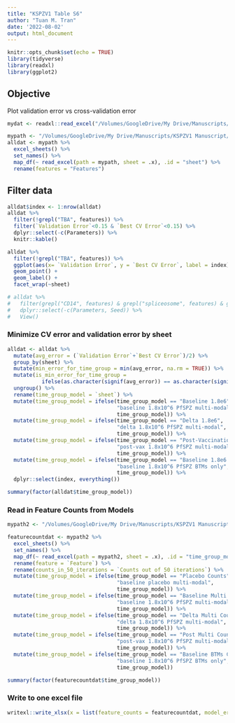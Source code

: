 ```yaml
---
title: "KSPZV1 Table S6"
author: "Tuan M. Tran"
date: '2022-08-02'
output: html_document
---
```


```r
knitr::opts_chunk$set(echo = TRUE)
library(tidyverse)
library(readxl)
library(ggplot2)
```

## Objective

Plot validation error vs cross-validation error

```r
mydat <- readxl::read_excel("/Volumes/GoogleDrive/My Drive/Manuscripts/KSPZV1 Manuscript/Med Revised Submission 2022/Leetah Med Revisions/Updated Items/High Dose Combinations table.xlsx")

mypath <- "/Volumes/GoogleDrive/My Drive/Manuscripts/KSPZV1 Manuscript/Med Revised Submission 2022/Leetah Med Revisions/Updated Items/Supplemental Features CV errors.xlsx"
alldat <- mypath %>%
  excel_sheets() %>%
  set_names() %>% 
  map_df(~ read_excel(path = mypath, sheet = .x), .id = "sheet") %>%
  rename(features = "Features")
```

## Filter data

```r
alldat$index <- 1:nrow(alldat)
alldat %>%
  filter(!grepl("TBA", features)) %>%
  filter(`Validation Error`<0.15 & `Best CV Error`<0.15) %>%
  dplyr::select(-c(Parameters)) %>%
  knitr::kable()
```

```r
alldat %>%
  filter(!grepl("TBA", features)) %>%
  ggplot(aes(x= `Validation Error`, y = `Best CV Error`, label = index)) +
  geom_point() +
  geom_label() +
  facet_wrap(~sheet)
```
```r
# alldat %>%
#   filter(grepl("CD14", features) & grepl("spliceosome", features) & grepl("antigen presentation", features)) %>%
#   dplyr::select(-c(Parameters, Seed)) %>%
#   View()
```

### Minimize CV error and validation error by sheet

```r
alldat <- alldat %>%
  mutate(avg_error = (`Validation Error`+`Best CV Error`)/2) %>%
  group_by(sheet) %>%
  mutate(min_error_for_time_group = min(avg_error, na.rm = TRUE)) %>%
  mutate(is_min_error_for_time_group =
           ifelse(as.character(signif(avg_error)) == as.character(signif(min_error_for_time_group)), "*","")) %>%
  ungroup() %>%
  rename(time_group_model = `sheet`) %>%
  mutate(time_group_model = ifelse(time_group_model == "Baseline 1.8e6",
                                   "baseline 1.8x10^6 PfSPZ multi-modal",
                                   time_group_model)) %>%
  mutate(time_group_model = ifelse(time_group_model == "Delta 1.8e6",
                                   "delta 1.8x10^6 PfSPZ multi-modal",
                                   time_group_model)) %>%
  mutate(time_group_model = ifelse(time_group_model == "Post-Vaccination 1.8e6",
                                   "post-vax 1.8x10^6 PfSPZ multi-modal",
                                   time_group_model)) %>%
  mutate(time_group_model = ifelse(time_group_model == "Baseline 1.8e6 BTMs",
                                   "baseline 1.8x10^6 PfSPZ BTMs only",
                                   time_group_model)) %>%
  dplyr::select(index, everything())

summary(factor(alldat$time_group_model))
```

### Read in Feature Counts from Models

```r
mypath2 <- "/Volumes/GoogleDrive/My Drive/Manuscripts/KSPZV1 Manuscript/Med Revised Submission 2022/Supplementary Tables/Supplemental Table 6A LCS TMT counts only.xlsx"

featurecountdat <- mypath2 %>%
  excel_sheets() %>%
  set_names() %>% 
  map_df(~ read_excel(path = mypath2, sheet = .x), .id = "time_group_model") %>%
  rename(feature = `Feature`) %>%
  rename(counts_in_50_iterations = `Counts out of 50 iterations`) %>%
  mutate(time_group_model = ifelse(time_group_model == "Placebo Counts",
                                   "baseline placebo multi-modal",
                                   time_group_model)) %>%
  mutate(time_group_model = ifelse(time_group_model == "Baseline Multi Counts",
                                   "baseline 1.8x10^6 PfSPZ multi-modal",
                                   time_group_model)) %>%
  mutate(time_group_model = ifelse(time_group_model == "Delta Multi Counts",
                                   "delta 1.8x10^6 PfSPZ multi-modal",
                                   time_group_model)) %>%
  mutate(time_group_model = ifelse(time_group_model == "Post Multi Counts",
                                   "post-vax 1.8x10^6 PfSPZ multi-modal",
                                   time_group_model)) %>%
  mutate(time_group_model = ifelse(time_group_model == "Baseline BTMs Counts",
                                   "baseline 1.8x10^6 PfSPZ BTMs only",
                                   time_group_model))

summary(factor(featurecountdat$time_group_model))
```

### Write to one excel file

```r
writexl::write_xlsx(x = list(feature_counts = featurecountdat, model_errors = alldat), path = "/Volumes/GoogleDrive/My Drive/Manuscripts/KSPZV1 Manuscript/Med Revised Submission 2022/Supplementary Tables/Supplemental Table 6A long format TMT.xlsx")
```
